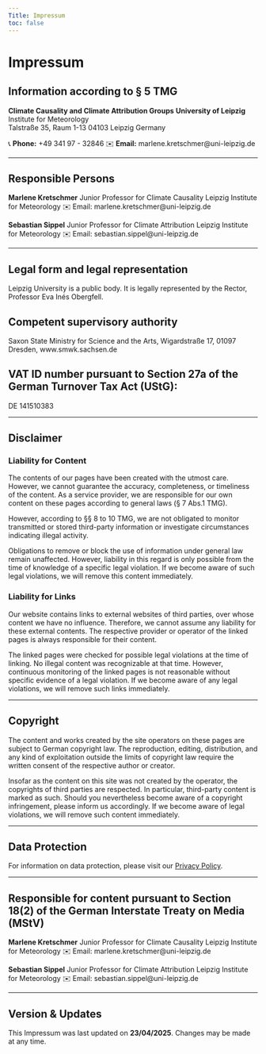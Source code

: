 ```yaml
---
Title: Impressum
toc: false
---
```


# Impressum

## Information according to § 5 TMG

**Climate Causality and Climate Attribution Groups**
**University of Leipzig**  
Institute for Meteorology   
Talstraße 35, Raum 1-13
04103 Leipzig
Germany 

📞 **Phone:** +49 341 97 - 32846
✉️ **Email:** marlene.kretschmer@uni-leipzig.de  


---

## Responsible Persons

**Marlene Kretschmer**
Junior Professor for Climate Causality
Leipzig Institute for Meteorology
✉️ Email: marlene.kretschmer@uni-leipzig.de

**Sebastian Sippel** 
Junior Professor for Climate Attribution
Leipzig Institute for Meteorology
✉️ Email: sebastian.sippel@uni-leipzig.de

---

## Legal form and legal representation
Leipzig University is a public body. It is legally represented by the Rector, Professor Eva Inés Obergfell.

## Competent supervisory authority
Saxon State Ministry for Science and the Arts, Wigardstraße 17, 01097 Dresden, www.smwk.sachsen.de

## VAT ID number pursuant to Section 27a of the German Turnover Tax Act (UStG):
DE 141510383

---

## Disclaimer

### Liability for Content  
The contents of our pages have been created with the utmost care. However, we cannot guarantee the accuracy, completeness, or timeliness of the content. As a service provider, we are responsible for our own content on these pages according to general laws (§ 7 Abs.1 TMG).  

However, according to §§ 8 to 10 TMG, we are not obligated to monitor transmitted or stored third-party information or investigate circumstances indicating illegal activity.  

Obligations to remove or block the use of information under general law remain unaffected. However, liability in this regard is only possible from the time of knowledge of a specific legal violation. If we become aware of such legal violations, we will remove this content immediately.  

### Liability for Links  
Our website contains links to external websites of third parties, over whose content we have no influence. Therefore, we cannot assume any liability for these external contents. The respective provider or operator of the linked pages is always responsible for their content.  

The linked pages were checked for possible legal violations at the time of linking. No illegal content was recognizable at that time. However, continuous monitoring of the linked pages is not reasonable without specific evidence of a legal violation. If we become aware of any legal violations, we will remove such links immediately.  

---

## Copyright  
The content and works created by the site operators on these pages are subject to German copyright law. The reproduction, editing, distribution, and any kind of exploitation outside the limits of copyright law require the written consent of the respective author or creator.  

Insofar as the content on this site was not created by the operator, the copyrights of third parties are respected. In particular, third-party content is marked as such. Should you nevertheless become aware of a copyright infringement, please inform us accordingly. If we become aware of legal violations, we will remove such content immediately.  

---

## Data Protection  
For information on data protection, please visit our [Privacy Policy](privacy.qmd).  


---

## Responsible for content pursuant to Section 18(2) of the German Interstate Treaty on Media (MStV)

**Marlene Kretschmer**
Junior Professor for Climate Causality
Leipzig Institute for Meteorology
✉️ Email: marlene.kretschmer@uni-leipzig.de

**Sebastian Sippel** 
Junior Professor for Climate Attribution
Leipzig Institute for Meteorology
✉️ Email: sebastian.sippel@uni-leipzig.de

---

## Version & Updates  
This Impressum was last updated on **23/04/2025**. Changes may be made at any time.  
